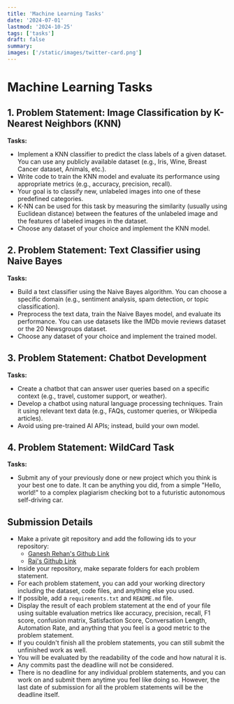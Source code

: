 ```yaml
---
title: 'Machine Learning Tasks'
date: '2024-07-01'
lastmod: '2024-10-25'
tags: ['tasks']
draft: false
summary: 
images: ['/static/images/twitter-card.png']
---
```


# Machine Learning Tasks

## 1. Problem Statement: Image Classification by K-Nearest Neighbors (KNN)

**Tasks:**
- Implement a KNN classifier to predict the class labels of a given dataset. You can use any publicly available dataset (e.g., Iris, Wine, Breast Cancer dataset, Animals, etc.).
- Write code to train the KNN model and evaluate its performance using appropriate metrics (e.g., accuracy, precision, recall).
- Your goal is to classify new, unlabeled images into one of these predefined categories.
- K-NN can be used for this task by measuring the similarity (usually using Euclidean distance) between the features of the unlabeled image and the features of labeled images in the dataset.
- Choose any dataset of your choice and implement the KNN model.

## 2. Problem Statement: Text Classifier using Naive Bayes

**Tasks:**
- Build a text classifier using the Naive Bayes algorithm. You can choose a specific domain (e.g., sentiment analysis, spam detection, or topic classification).
- Preprocess the text data, train the Naive Bayes model, and evaluate its performance. You can use datasets like the IMDb movie reviews dataset or the 20 Newsgroups dataset.
- Choose any dataset of your choice and implement the trained model.

## 3. Problem Statement: Chatbot Development

**Tasks:**
- Create a chatbot that can answer user queries based on a specific context (e.g., travel, customer support, or weather).
- Develop a chatbot using natural language processing techniques. Train it using relevant text data (e.g., FAQs, customer queries, or Wikipedia articles).
- Avoid using pre-trained AI APIs; instead, build your own model.

## 4. Problem Statement: WildCard Task

**Tasks:**
- Submit any of your previously done or new project which you think is your best one to date. It can be anything you did, from a simple "Hello, world!" to a complex plagiarism checking bot to a futuristic autonomous self-driving car.

## Submission Details

- Make a private git repository and add the following ids to your repository:
  - [Ganesh Rehan's Github Link](https://github.com/GaneshRehan)
  - [Raj's Github Link](https://github.com/rajsecrets)
- Inside your repository, make separate folders for each problem statement.
- For each problem statement, you can add your working directory including the dataset, code files, and anything else you used.
- If possible, add a `requirements.txt` and `README.md` file.
- Display the result of each problem statement at the end of your file using suitable evaluation metrics like accuracy, precision, recall, F1 score, confusion matrix, Satisfaction Score, Conversation Length, Automation Rate, and anything that you feel is a good metric to the problem statement.
- If you couldn't finish all the problem statements, you can still submit the unfinished work as well.
- You will be evaluated by the readability of the code and how natural it is.
- Any commits past the deadline will not be considered.
- There is no deadline for any individual problem statements, and you can work on and submit them anytime you feel like doing so. However, the last date of submission for all the problem statements will be the deadline itself.
